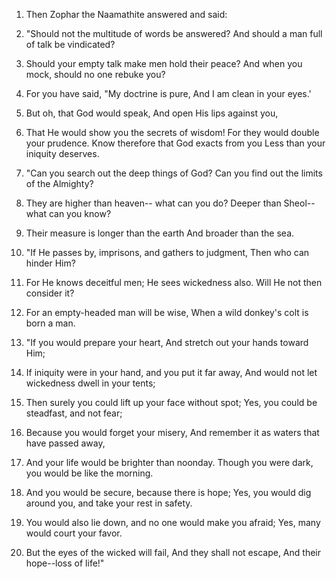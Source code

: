 
1. Then Zophar the Naamathite answered and said:

2. "Should not the multitude of words be answered? And should a man full of talk be vindicated?

3. Should your empty talk make men hold their peace? And when you mock, should no one rebuke you?

4. For you have said, "My doctrine is pure, And I am clean in your eyes.'

5. But oh, that God would speak, And open His lips against you,

6. That He would show you the secrets of wisdom! For they would double your prudence. Know therefore that God exacts from you Less than your iniquity deserves.

7. "Can you search out the deep things of God? Can you find out the limits of the Almighty?

8. They are higher than heaven-- what can you do? Deeper than Sheol-- what can you know?

9. Their measure is longer than the earth And broader than the sea.

10. "If He passes by, imprisons, and gathers to judgment, Then who can hinder Him?

11. For He knows deceitful men; He sees wickedness also. Will He not then consider it?

12. For an empty-headed man will be wise, When a wild donkey's colt is born a man.

13. "If you would prepare your heart, And stretch out your hands toward Him;

14. If iniquity were in your hand, and you put it far away, And would not let wickedness dwell in your tents;

15. Then surely you could lift up your face without spot; Yes, you could be steadfast, and not fear;

16. Because you would forget your misery, And remember it as waters that have passed away,

17. And your life would be brighter than noonday. Though you were dark, you would be like the morning.

18. And you would be secure, because there is hope; Yes, you would dig around you, and take your rest in safety.

19. You would also lie down, and no one would make you afraid; Yes, many would court your favor.

20. But the eyes of the wicked will fail, And they shall not escape, And their hope--loss of life!"


